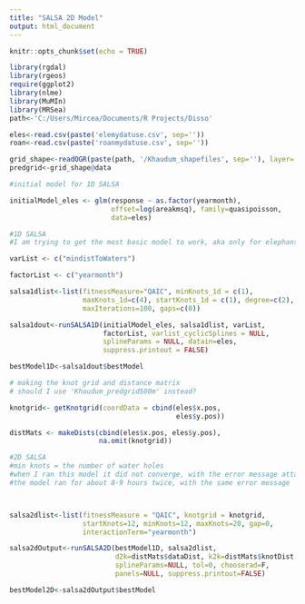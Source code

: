 ---
title: "SALSA 2D Model"
output: html_document
---

```{r setup, include=FALSE}
knitr::opts_chunk$set(echo = TRUE)
```


```{r}
library(rgdal)
library(rgeos)
require(ggplot2)
library(nlme)
library(MuMIn)
library(MRSea)
path<-'C:/Users/Mircea/Documents/R Projects/Disso'
```

```{r}
eles<-read.csv(paste('elemydatuse.csv', sep=''))
roan<-read.csv(paste('roanmydatuse.csv', sep=''))

grid_shape<-readOGR(paste(path, '/Khaudum_shapefiles', sep=''), layer='Khaudum_predgrid500m')
predgrid<-grid_shape@data
```

```{r}
#initial model for 1D SALSA

initialModel_eles <- glm(response ~ as.factor(yearmonth), 
                         offset=log(areakmsq), family=quasipoisson, 
                         data=eles)
```

```{r}

#1D SALSA
#I am trying to get the most basic model to work, aka only for elephants and only considering the distance to water

varList <- c("mindistToWaters")

factorList <- c("yearmonth")

salsa1dlist<-list(fitnessMeasure="QAIC", minKnots_1d = c(1),
                  maxKnots_1d=c(4), startKnots_1d = c(1), degree=c(2),
                  maxIterations=100, gaps=c(0))

salsa1dout<-runSALSA1D(initialModel_eles, salsa1dlist, varList,
                       factorList, varlist_cyclicSplines = NULL,
                       splineParams = NULL, datain=eles,
                       suppress.printout = FALSE)

bestModel1D<-salsa1dout$bestModel
```

```{r}
# making the knot grid and distance matrix
# should I use 'Khaudum_predgrid500m' instead?

knotgrid<- getKnotgrid(coordData = cbind(eles$x.pos,
                                         eles$y.pos))

distMats <- makeDists(cbind(eles$x.pos, eles$y.pos),
                      na.omit(knotgrid))

```

```{r}
#2D SALSA
#min knots = the number of water holes
#when I ran this model it did not converge, with the error message attached in the e-mail/on teams
#the model ran for about 8-9 hours twice, with the same error message



salsa2dlist<-list(fitnessMeasure = "QAIC", knotgrid = knotgrid,
                  startKnots=12, minKnots=12, maxKnots=20, gap=0,
                  interactionTerm="yearmonth")

salsa2dOutput<-runSALSA2D(bestModel1D, salsa2dlist,
                          d2k=distMats$dataDist, k2k=distMats$knotDist,
                          splineParams=NULL, tol=0, chooserad=F,
                          panels=NULL, suppress.printout=FALSE)

bestModel2D<-salsa2dOutput$bestModel
```








